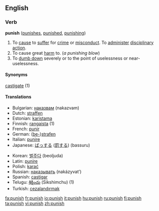 {{wikipedia}}

==English==

=== Verb ===
'''punish'''  ([[punishes]], [[punished]], [[punishing]])
#To [[cause]] to [[suffer]] for [[crime]] or [[misconduct]]. To [[administer]] [[disciplinary]] [[action]]. 
#To cause great [[harm]] to. (''a punishing blow'')
#To [[dumb down]] severely or to the point of uselessness or near-uselessness.

====Synonyms====
[[castigate]] (1)

====Translations====
{{top}}
*Bulgarian: [[наказвам]] (nakazvam)
*Dutch: [[straffen]]
*Estonian: [[karistama]]
*Finnish: [[rangaista]] (1)
*French: [[punir]]
*German: ([[bestrafen|be-]])[[strafen]]
*Italian: [[punire]]
*Japanese: [[ばっする]] ([[罰]]する) (bassuru)
{{mid}}
*Korean: [[벌주다]] (beoljuda)
*Latin: [[punire]]
*Polish: [[karać]]
*Russian: [[наказывать]] (nakázyvat’)
*Spanish: [[castigar]]
*Telugu: [[శిక్షించు]] (Sikshimchu) (1)
*Turkish: [[cezalandırmak]]
{{bottom}}

[[fa:punish]]
[[fr:punish]]
[[io:punish]]
[[it:punish]]
[[hu:punish]]
[[ru:punish]]
[[fi:punish]]
[[ta:punish]]
[[vi:punish]]
[[zh:punish]]